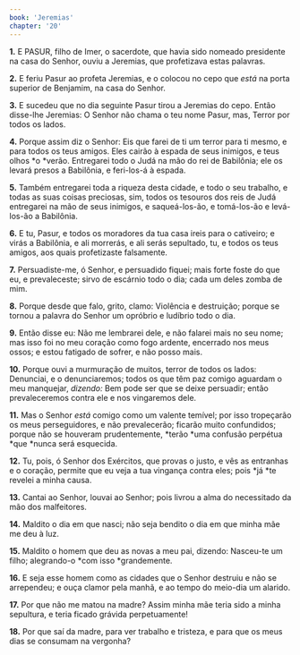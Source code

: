 ```yaml
---
book: 'Jeremias'
chapter: '20'
---
```


**1.** E PASUR, filho de Imer, o sacerdote, que havia sido nomeado presidente na casa do Senhor, ouviu a Jeremias, que profetizava estas palavras.

**2.** E feriu Pasur ao profeta Jeremias, e o colocou no cepo que *está* na porta superior de Benjamim, na casa do Senhor.

**3.** E sucedeu que no dia seguinte Pasur tirou a Jeremias do cepo. Então disse-lhe Jeremias: O Senhor não chama o teu nome Pasur, mas, Terror por todos os lados.

**4.** Porque assim diz o Senhor: Eis que farei de ti um terror para ti mesmo, e para todos os teus amigos. Eles cairão à espada de seus inimigos, e teus olhos *o *verão. Entregarei todo o Judá na mão do rei de Babilônia; ele os levará presos a Babilônia, e feri-los-á à espada.

**5.** Também entregarei toda a riqueza desta cidade, e todo o seu trabalho, e todas as suas coisas preciosas, sim, todos os tesouros dos reis de Judá entregarei na mão de seus inimigos, e saqueá-los-ão, e tomá-los-ão e levá-los-ão a Babilônia.

**6.** E tu, Pasur, e todos os moradores da tua casa ireis para o cativeiro; e virás a Babilônia, e ali morrerás, e ali serás sepultado, tu, e todos os teus amigos, aos quais profetizaste falsamente.

**7.** Persuadiste-me, ó Senhor, e persuadido fiquei; mais forte foste do que eu, e prevaleceste; sirvo de escárnio todo o dia; cada um deles zomba de mim.

**8.** Porque desde que falo, grito, clamo: Violência e destruição; porque se tornou a palavra do Senhor um opróbrio e ludíbrio todo o dia.

**9.** Então disse eu: Não me lembrarei dele, e não falarei mais no seu nome; mas isso foi no meu coração como fogo ardente, encerrado nos meus ossos; e estou fatigado de sofrer, e não posso mais.

**10.** Porque ouvi a murmuração de muitos, terror de todos os lados: Denunciai, e o denunciaremos; todos os que têm paz comigo aguardam o meu manquejar, *dizendo:* Bem pode ser que se deixe persuadir; então prevaleceremos contra ele e nos vingaremos dele.

**11.** Mas o Senhor *está* comigo como um valente temível; por isso tropeçarão os meus perseguidores, e não prevalecerão; ficarão muito confundidos; porque não se houveram prudentemente, *terão *uma confusão perpétua *que *nunca será esquecida.

**12.** Tu, pois, ó Senhor dos Exércitos, que provas o justo, e vês as entranhas e o coração, permite que eu veja a tua vingança contra eles; pois *já *te revelei a minha causa.

**13.** Cantai ao Senhor, louvai ao Senhor; pois livrou a alma do necessitado da mão dos malfeitores.

**14.** Maldito o dia em que nasci; não seja bendito o dia em que minha mãe me deu à luz.

**15.** Maldito o homem que deu as novas a meu pai, dizendo: Nasceu-te um filho; alegrando-o *com isso *grandemente.

**16.** E seja esse homem como as cidades que o Senhor destruiu e não se arrependeu; e ouça clamor pela manhã, e ao tempo do meio-dia um alarido.

**17.** Por que não me matou na madre? Assim minha mãe teria sido a minha sepultura, e teria ficado grávida perpetuamente!

**18.** Por que saí da madre, para ver trabalho e tristeza, e para que os meus dias se consumam na vergonha?